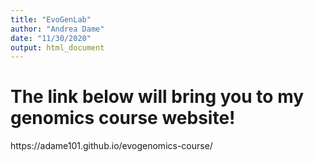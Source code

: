 ```yaml
---
title: "EvoGenLab"
author: "Andrea Dame"
date: "11/30/2020"
output: html_document
---
```


# The link below will bring you to my genomics course website! 

https://adame101.github.io/evogenomics-course/